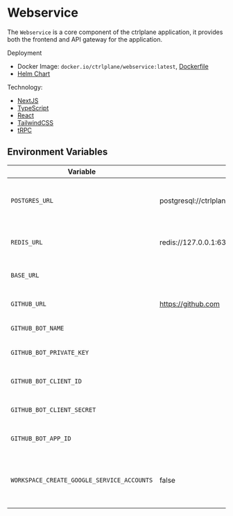 # Webservice

The `Webservice` is a core component of the ctrlplane application, it provides
both the frontend and API gateway for the application.

Deployment

- Docker Image: `docker.io/ctrlplane/webservice:latest`, [Dockerfile](https://github.com/sizzldev/ctrlplane/blob/main/apps/webservice/Dockerfile)
- [Helm Chart](https://github.com/sizzldev/ctrlchart/blob/main/charts/webservice)

Technology:

- [NextJS](https://nextjs.org/)
- [TypeScript](https://www.typescriptlang.org/)
- [React](https://reactjs.org/)
- [TailwindCSS](https://tailwindcss.com/)
- [tRPC](https://trpc.io/)

## Environment Variables

| Variable                                   | Default                                                   | Description                                               | Optional |
| ------------------------------------------ | --------------------------------------------------------- | --------------------------------------------------------- | -------- |
| `POSTGRES_URL`                             | postgresql://ctrlplane:ctrlplane@127.0.0.1:5432/ctrlplane | URL for connecting to the PostgreSQL database.            | No       |
| `REDIS_URL`                                | redis://127.0.0.1:6379                                    | URL for connecting to the Redis database.                 | No       |
| `BASE_URL`                                 |                                                           | URL for GitHub instance.                                  | No       |
| `GITHUB_URL`                               | https://github.com                                        | URL for GitHub integration.                               | Yes      |
| `GITHUB_BOT_NAME`                          |                                                           | Name of the GitHub bot.                                   | Yes      |
| `GITHUB_BOT_PRIVATE_KEY`                   |                                                           | Private key for the GitHub bot.                           | Yes      |
| `GITHUB_BOT_CLIENT_ID`                     |                                                           | Client ID for the GitHub bot.                             | Yes      |
| `GITHUB_BOT_CLIENT_SECRET`                 |                                                           | Client secret for the GitHub bot.                         | Yes      |
| `GITHUB_BOT_APP_ID`                        |                                                           | App ID for the GitHub bot.                                | Yes      |
| `WORKSPACE_CREATE_GOOGLE_SERVICE_ACCOUNTS` | false                                                     | Whether to create Google service accounts for workspaces. | Yes      |
